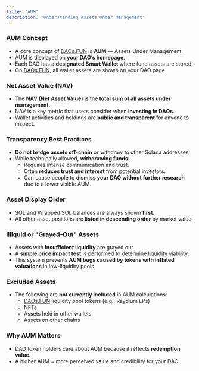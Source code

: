 ```yaml
---
title: "AUM"
description: "Understanding Assets Under Management"
---
```


### AUM Concept

- A core concept of [DAOs.FUN](http://DAOs.FUN) is **AUM** — Assets Under Management.
- AUM is displayed on **your DAO’s homepage**.
- Each DAO has a **designated Smart Wallet** where fund assets are stored.
- On [DAOs.FUN](http://DAOs.FUN), all wallet assets are shown on your DAO page.

### Net Asset Value (NAV)

- The **NAV (Net Asset Value)** is the **total sum of all assets under management**.
- NAV is a key metric that users consider when **investing in DAOs**.
- Wallet activities and holdings are **public and transparent** for anyone to inspect.

### Transparency Best Practices

- **Do not bridge assets off-chain** or withdraw to other Solana addresses.
- While technically allowed, **withdrawing funds**:
  - Requires intense communication and trust.
  - Often **reduces trust and interest** from potential investors.
  - Can cause people to **dismiss your DAO without further research** due to a lower visible AUM.

### Asset Display Order

- SOL and Wrapped SOL balances are always shown **first**.
- All other asset positions are **listed in descending order** by market value.

### Illiquid or "Grayed-Out" Assets

- Assets with **insufficient liquidity** are grayed out.
- A **simple price impact test** is performed to determine liquidity viability.
- This system prevents **AUM bugs caused by tokens with inflated valuations** in low-liquidity pools.

### Excluded Assets

- The following are **not currently included** in AUM calculations:
  - [DAOs.FUN](http://DAOs.FUN) liquidity pool tokens (e.g., Raydium LPs)
  - NFTs
  - Assets held in other wallets
  - Assets on other chains

### Why AUM Matters

- DAO token holders care about AUM because it reflects **redemption value**.
- A higher AUM = more perceived value and credibility for your DAO.